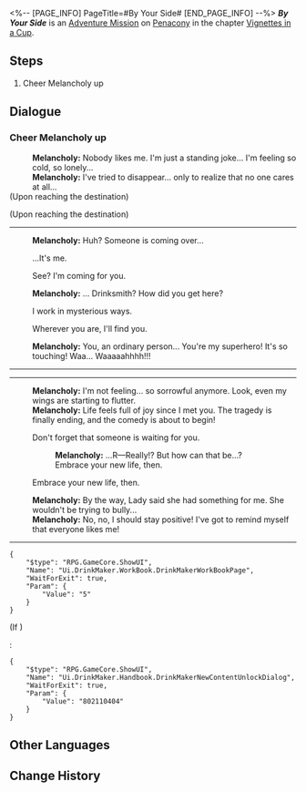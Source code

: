 <%-- [PAGE_INFO]
PageTitle=#By Your Side#
[END_PAGE_INFO] --%>
{{Stub|Dialogue.}}
{{Mission Infobox
|id            = 8021124
|title         = 
|image         = <!--Mission By Your Side.png-->
|type          = Adventure
|event_name    = 
|chapter       = Vignettes in a Cup
|requirements  = {{subst:void|<!--Unknown: {"Type":"Manual"}-->}}
|summary       = <!--official mission summary from Fate's Atlas-->
|characters    = Melancholy; Trailblazer
|startLocation = [[Penacony]] - [[Melancholy's Emoscape]]
|world         = Penacony
|area          = Melancholy's Emoscape
|prev          = 
|next          = 
|rewards       = 
}}
'''''By Your Side''''' is an [[Adventure Mission]] on [[Penacony]] in the chapter [[Vignettes in a Cup]].

==Steps==
# Cheer Melancholy up

<!--
==Gameplay Notes==

--><!--
==Trial Character==

-->
==Dialogue==
{{Stub Dialogue}}

===Cheer Melancholy up{{subst:void|<!--802112401-->}}===
{{Mission Description|type=adventure|location=Melancholy's Emoscape|You've entered Melancholy's Emoscape. Hurry and find Melancholy. Stop it from feeling depressed.}}
{{Dialogue Start}}
:'''Melancholy:''' Nobody likes me. I'm just a standing joke... I'm feeling so cold, so lonely...
:'''Melancholy:''' I've tried to disappear... only to realize that no one cares at all...
;(Upon reaching the destination)

;(Upon reaching the destination)
----
:{{tx}}
:'''Melancholy:''' Huh? Someone is coming over...
:{{DIcon|Arrow}} ...It's me.
:{{DIcon|Arrow}} See? I'm coming for you.
:'''Melancholy:''' ...{{MC|f=Ms.|m=Mr.}} Drinksmith? How did you get here?
:{{DIcon|Arrow}} I work in mysterious ways.
:{{DIcon|Arrow}} Wherever you are, I'll find you.
:'''Melancholy:''' You, an ordinary person... You're my superhero! It's so touching! Waa... Waaaaahhhh!!!
:{{tx}}
----
----
:'''Melancholy:''' I'm not feeling... so sorrowful anymore. Look, even my wings are starting to flutter.
:'''Melancholy:''' Life feels full of joy since I met you. The tragedy is finally ending, and the comedy is about to begin!
:{{DIcon|Arrow}} Don't forget that someone is waiting for you.
::'''Melancholy:''' ...R&mdash;Really!? But how can that be...?
::Embrace your new life, then.
:{{DIcon|Arrow}} Embrace your new life, then.
:'''Melancholy:''' By the way, Lady said she had something for me. She wouldn't be trying to bully...
:'''Melancholy:''' No, no, I should stay positive! I've got to remind myself that everyone likes me!
:{{tx}}
----
<pre>{
	"$type": "RPG.GameCore.ShowUI",
	"Name": "Ui.DrinkMaker.WorkBook.DrinkMakerWorkBookPage",
	"WaitForExit": true,
	"Param": {
		"Value": "5"
	}
}</pre>
;(If {{cx}}<!--SubMission Finish: 802110406-->)
:<pre>{
	"$type": "RPG.GameCore.ShowUI",
	"Name": "Ui.DrinkMaker.Handbook.DrinkMakerNewContentUnlockDialog",
	"WaitForExit": true,
	"Param": {
		"Value": "802110404"
	}
}</pre>
{{Dialogue End}}

==Other Languages==
{{Other Languages
|en   = By Your Side
|zhs  = 在你身边
|zht  = 在你身邊
|ja   = 傍にいるよ
|ko   = 네 곁에 있어
|es   = Estoy contigo
|fr   = À tes côtés
|ru   = Рядом с тобой
|th   = คอยอยู่เคียงข้าง
|vi   = Bên Cạnh Bạn
|de   = Bei dir
|id   = Di Sisimu
|pt   = Ao Seu Lado
}}

==Change History==
{{Change History|2.1}}
